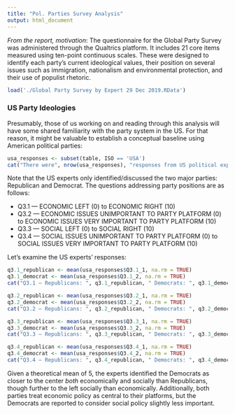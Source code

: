 ```yaml
---
title: "Pol. Parties Survey Analysis"
output: html_document
---
```


_From the report, motivation_: The questionnaire for the Global Party Survey was administered through the Qualtrics platform. It includes 21 core items measured using ten-point continuous scales. These were designed to identify each party’s current ideological values, their position on several issues such as immigration, nationalism and environmental protection, and their use of populist rhetoric.

```r
load('./Global Party Survey by Expert 29 Dec 2019.RData')
```

### US Party Ideologies
Presumably, those of us working on and reading through this analysis will have some shared familiarity with the party system in the US. For that reason, it might be valuable to establish a conceptual baseline using American political parties:

```r
usa_responses <- subset(table, ISO == 'USA')
cat("There were", nrow(usa_responses), "responses from US political experts.")
```

Note that the US experts only identified/discussed the two major parties: Republican and Democrat. The questions addressing party positions are as follows:

* Q3.1 — ECONOMIC LEFT (0) to ECONOMIC RIGHT (10)
* Q3.2 — ECONOMIC ISSUES UNIMPORTANT TO PARTY PLATFORM (0) to ECONOMIC ISSUES VERY IMPORTANT TO PARTY PLATFORM (10)
* Q3.3 — SOCIAL LEFT (0) to SOCIAL RIGHT (10)
* Q3.4 — SOCIAL ISSUES UNIMPORTANT TO PARTY PLATFORM (0) to SOCIAL ISSUES VERY IMPORTANT TO PARTY PLATFORM (10)

Let's examine the US experts' responses:

```r
q3.1_republican <- mean(usa_responses$Q3.1_1, na.rm = TRUE)
q3.1_democrat <- mean(usa_responses$Q3.1_2, na.rm = TRUE)
cat("Q3.1 — Republicans: ", q3.1_republican, " Democrats: ", q3.1_democrat, "\n")

q3.2_republican <- mean(usa_responses$Q3.2_1, na.rm = TRUE)
q3.2_democrat <- mean(usa_responses$Q3.2_2, na.rm = TRUE)
cat("Q3.2 — Republicans: ", q3.2_republican, " Democrats: ", q3.2_democrat, "\n")

q3.3_republican <- mean(usa_responses$Q3.3_1, na.rm = TRUE)
q3.3_democrat <- mean(usa_responses$Q3.3_2, na.rm = TRUE)
cat("Q3.3 — Republicans: ", q3.3_republican, " Democrats: ", q3.3_democrat, "\n")

q3.4_republican <- mean(usa_responses$Q3.4_1, na.rm = TRUE)
q3.4_democrat <- mean(usa_responses$Q3.4_2, na.rm = TRUE)
cat("Q3.4 — Republicans: ", q3.4_republican, " Democrats: ", q3.4_democrat, "\n")
```

Given a theoretical mean of $5$, the experts identified the Democrats as closer to the center _both_ economically and socially than Republicans, though further to the left socially than economically. Additionally, both parties treat economic policy as central to their platforms, but the Democrats are reported to consider social policy slightly less important.